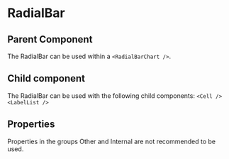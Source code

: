 
# RadialBar

<Meta of={ComponentStories} />

<Canvas of={ComponentStories.API} layout="padded" />

## Parent Component

The RadialBar can be used within a `<RadialBarChart />`.

## Child component

The RadialBar can be used with the following child components: `<Cell />` `<LabelList />`

## Properties

Properties in the groups Other and Internal are not recommended to be used.

<Controls of={ComponentStories.API} />
